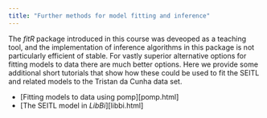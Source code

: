 ```yaml
---
title: "Further methods for model fitting and inference"
--- 
```


The *fitR* package introduced in this course was deveoped as a teaching tool, and the implementation of inference algorithms in this package is not particularly efficient of stable. For vastly superior alternative options for fitting models to data there are much better options. Here we provide some additional short tutorials that show how these could be used to fit the SEITL and related models to the Tristan da Cunha data set.

- [Fitting models to data using pomp][pomp.html]
- [The SEITL model in *LibBi*][libbi.html]

 





